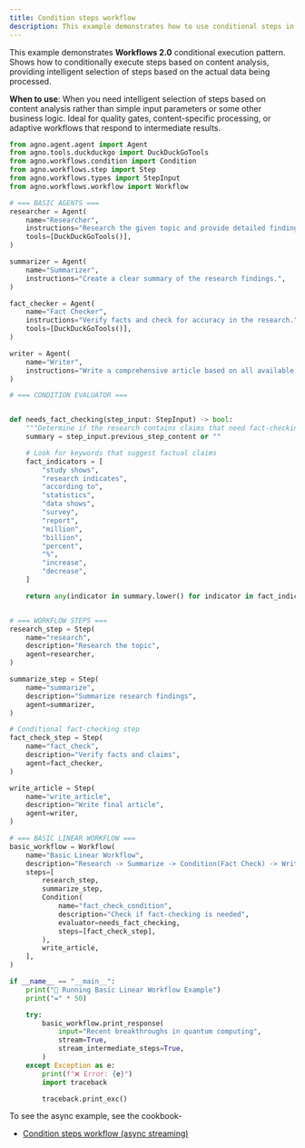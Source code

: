 ```yaml
---
title: Condition steps workflow
description: This example demonstrates how to use conditional steps in a workflow.
---
```


This example demonstrates **Workflows 2.0** conditional execution pattern. Shows how to conditionally execute steps based on content analysis,
providing intelligent selection of steps based on the actual data being processed.

**When to use**: When you need intelligent selection of steps based on content analysis rather than
simple input parameters or some other business logic. Ideal for quality gates, content-specific processing, or 
adaptive workflows that respond to intermediate results.

```python condition_steps_workflow_stream.py
from agno.agent.agent import Agent
from agno.tools.duckduckgo import DuckDuckGoTools
from agno.workflows.condition import Condition
from agno.workflows.step import Step
from agno.workflows.types import StepInput
from agno.workflows.workflow import Workflow

# === BASIC AGENTS ===
researcher = Agent(
    name="Researcher",
    instructions="Research the given topic and provide detailed findings.",
    tools=[DuckDuckGoTools()],
)

summarizer = Agent(
    name="Summarizer",
    instructions="Create a clear summary of the research findings.",
)

fact_checker = Agent(
    name="Fact Checker",
    instructions="Verify facts and check for accuracy in the research.",
    tools=[DuckDuckGoTools()],
)

writer = Agent(
    name="Writer",
    instructions="Write a comprehensive article based on all available research and verification.",
)

# === CONDITION EVALUATOR ===


def needs_fact_checking(step_input: StepInput) -> bool:
    """Determine if the research contains claims that need fact-checking"""
    summary = step_input.previous_step_content or ""

    # Look for keywords that suggest factual claims
    fact_indicators = [
        "study shows",
        "research indicates",
        "according to",
        "statistics",
        "data shows",
        "survey",
        "report",
        "million",
        "billion",
        "percent",
        "%",
        "increase",
        "decrease",
    ]

    return any(indicator in summary.lower() for indicator in fact_indicators)


# === WORKFLOW STEPS ===
research_step = Step(
    name="research",
    description="Research the topic",
    agent=researcher,
)

summarize_step = Step(
    name="summarize",
    description="Summarize research findings",
    agent=summarizer,
)

# Conditional fact-checking step
fact_check_step = Step(
    name="fact_check",
    description="Verify facts and claims",
    agent=fact_checker,
)

write_article = Step(
    name="write_article",
    description="Write final article",
    agent=writer,
)

# === BASIC LINEAR WORKFLOW ===
basic_workflow = Workflow(
    name="Basic Linear Workflow",
    description="Research -> Summarize -> Condition(Fact Check) -> Write Article",
    steps=[
        research_step,
        summarize_step,
        Condition(
            name="fact_check_condition",
            description="Check if fact-checking is needed",
            evaluator=needs_fact_checking,
            steps=[fact_check_step],
        ),
        write_article,
    ],
)

if __name__ == "__main__":
    print("🚀 Running Basic Linear Workflow Example")
    print("=" * 50)

    try:
        basic_workflow.print_response(
            input="Recent breakthroughs in quantum computing",
            stream=True,
            stream_intermediate_steps=True,
        )
    except Exception as e:
        print(f"❌ Error: {e}")
        import traceback

        traceback.print_exc()
```

To see the async example, see the cookbook-
- [Condition steps workflow (async streaming)](https://github.com/agno-agi/agno/tree/main/cookbook/workflows/02_workflows_conditional_execution/async/condition_steps_workflow_stream.py)